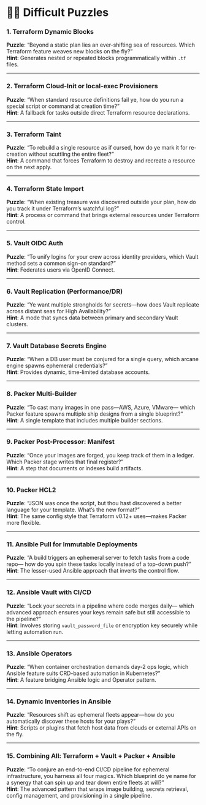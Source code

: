 # 🏴‍☠️ Difficult Puzzles
### 1. Terraform Dynamic Blocks
**Puzzle**: “Beyond a static plan lies an ever-shifting sea of resources. Which Terraform feature weaves new blocks on the fly?”  
**Hint**: Generates nested or repeated blocks programmatically within `.tf` files.

---

### 2. Terraform Cloud-Init or local-exec Provisioners
**Puzzle**: “When standard resource definitions fail ye, how do you run a special script or command at creation time?”  
**Hint**: A fallback for tasks outside direct Terraform resource declarations.

---

### 3. Terraform Taint
**Puzzle**: “To rebuild a single resource as if cursed, how do ye mark it for re-creation without scuttling the entire fleet?”  
**Hint**: A command that forces Terraform to destroy and recreate a resource on the next apply.

---

### 4. Terraform State Import
**Puzzle**: “When existing treasure was discovered outside your plan, how do you track it under Terraform’s watchful log?”  
**Hint**: A process or command that brings external resources under Terraform control.

---

### 5. Vault OIDC Auth
**Puzzle**: “To unify logins for your crew across identity providers, which Vault method sets a common sign-on standard?”  
**Hint**: Federates users via OpenID Connect.

---

### 6. Vault Replication (Performance/DR)
**Puzzle**: “Ye want multiple strongholds for secrets—how does Vault replicate across distant seas for High Availability?”  
**Hint**: A mode that syncs data between primary and secondary Vault clusters.

---

### 7. Vault Database Secrets Engine
**Puzzle**: “When a DB user must be conjured for a single query, which arcane engine spawns ephemeral credentials?”  
**Hint**: Provides dynamic, time-limited database accounts.

---

### 8. Packer Multi-Builder
**Puzzle**: “To cast many images in one pass—AWS, Azure, VMware— which Packer feature spawns multiple ship designs from a single blueprint?”  
**Hint**: A single template that includes multiple builder sections.

---

### 9. Packer Post-Processor: Manifest
**Puzzle**: “Once your images are forged, you keep track of them in a ledger. Which Packer stage writes that final register?”  
**Hint**: A step that documents or indexes build artifacts.

---

### 10. Packer HCL2
**Puzzle**: “JSON was once the script, but thou hast discovered a better language for your template. What’s the new format?”  
**Hint**: The same config style that Terraform v0.12+ uses—makes Packer more flexible.

---

### 11. Ansible Pull for Immutable Deployments
**Puzzle**: “A build triggers an ephemeral server to fetch tasks from a code repo— how do you spin these tasks locally instead of a top-down push?”  
**Hint**: The lesser-used Ansible approach that inverts the control flow.

---

### 12. Ansible Vault with CI/CD
**Puzzle**: “Lock your secrets in a pipeline where code merges daily— which advanced approach ensures your keys remain safe but still accessible to the pipeline?”  
**Hint**: Involves storing `vault_password_file` or encryption key securely while letting automation run.

---

### 13. Ansible Operators
**Puzzle**: “When container orchestration demands day-2 ops logic, which Ansible feature suits CRD-based automation in Kubernetes?”  
**Hint**: A feature bridging Ansible logic and Operator pattern.

---

### 14. Dynamic Inventories in Ansible
**Puzzle**: “Resources shift as ephemeral fleets appear—how do you automatically discover these hosts for your plays?”  
**Hint**: Scripts or plugins that fetch host data from clouds or external APIs on the fly.

---

### 15. Combining All: Terraform + Vault + Packer + Ansible
**Puzzle**: “To conjure an end-to-end CI/CD pipeline for ephemeral infrastructure, you harness all four magics. Which blueprint do ye name for a synergy that can spin up and tear down entire fleets at will?”  
**Hint**: The advanced pattern that wraps image building, secrets retrieval, config management, and provisioning in a single pipeline.

